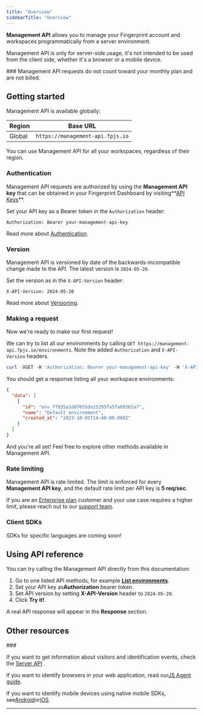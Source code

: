 ```yaml
---
title: "Overview"
sidebarTitle: "Overview"
---
```


**Management API** allows you to manage your Fingerprint account and workspaces programmatically from a server environment.

Management API is only for server-side usage, it's not intended to be used from the client side, whether it's a browser or a mobile device.

<Tip>
  ### Management API requests do not count toward your monthly plan and are not billed.
</Tip>

## Getting started

Management API is available globally:

| Region | Base URL                         |
| ------ | -------------------------------- |
| Global | `https://management-api.fpjs.io` |

You can use Management API for all your workspaces, regardless of their region.

### Authentication

Management API requests are authorized by using the **Management API key** that can be obtained in your Fingerprint Dashboard by visiting\*\*[API Keys](https://dashboard.fingerprint.com/api-keys)\*\*.

Set your API key as a Bearer token in the `Authorization` header:

```
Authorization: Bearer your-management-api-key
```

Read more about [Authentication](/reference/management-api-authentication).

### Version

Management API is versioned by date of the backwards-incompatible change made to the API. The latest version is `2024-05-20`.

Set the version as in the `X-API-Version` header:

```
X-API-Version: 2024-05-20
```

Read more about [Versioning](/reference/management-api-versioning).

### Making a request

Now we're ready to make our first request\!

We can try to list all our environments by calling `GET https://management-api.fpjs.io/environments`. Note the added `Authorization` and `X-API-Version` headers.

<CodeGroup>

```powershell cURL
curl -XGET -H 'Authorization: Bearer your-management-api-key' -H 'X-API-Version: 2024-05-20' 'https://management-api.fpjs.io/environments'
```

</CodeGroup>

You should get a response listing all your workspace environments:

<CodeGroup>

```json JSON
{
  "data": [
    {
      "id": "env_ff035a1dd7655da15295fa5fa89362a7",
      "name": "Default environment",
      "created_at": "2023-10-05T14:48:00.000Z"
    }
  ]
}
```

</CodeGroup>

And you're all set\! Feel free to explore other methods available in Management API.

### Rate limiting

Management API is rate limited. The limit is enforced for every **Management API key**, and the default rate limit per API key is **5 req/sec**.

If you are an [Enterprise plan](https://fingerprint.com/pricing/) customer and your use case requires a higher limit, please reach out to our [support team](https://fingerprint.com/support/).

### Client SDKs

SDKs for specific languages are coming soon\!

## Using API reference

You can try calling the Management API directly from this documentation:

1. Go to one listed API methods, for example [**List environments**](/reference/environmentcontroller_findall).
2. Set your API key as**Authorization** bearer token.
3. Set API version by setting **X-API-Version** header to `2024-05-20`.
4. Click **Try it\!**.

A real API response will appear in the **Response** section.

## Other resources

<Info>
  ### 

  If you want to get information about visitors and identification events, check the [Server API](/reference/pro-server-api) .

  If you want to identify browsers in your web application, read our[JS Agent guide](/docs/js-agent).

  If you want to identify mobile devices using native mobile SDKs, see[Android](/docs/native-android-integration)or[iOS](/docs/ios).
</Info>

---